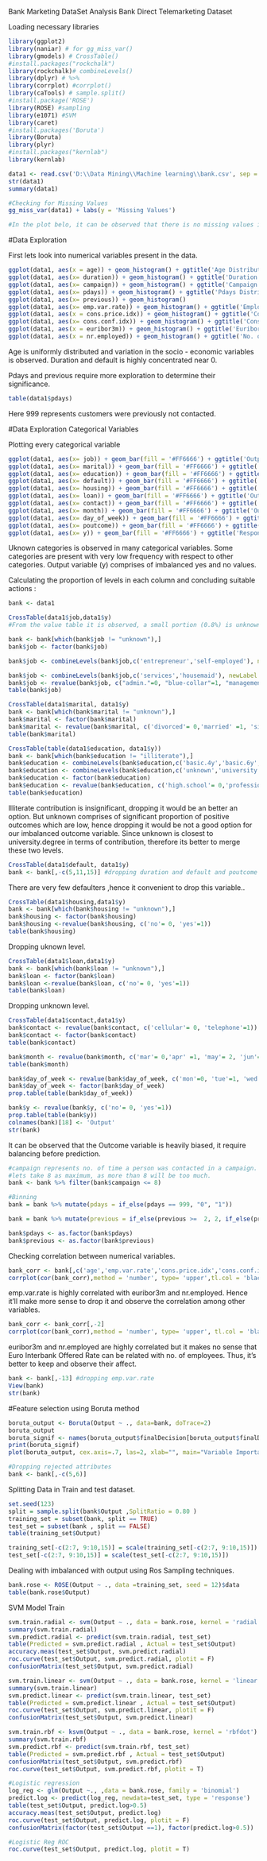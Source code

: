 Bank Marketing DataSet Analysis
Bank Direct Telemarketing Dataset

Loading necessary libraries
```{r}
library(ggplot2)
library(naniar) # for gg_miss_var()
library(gmodels) # CrossTable()
#install.packages("rockchalk")
library(rockchalk)# combineLevels()
library(dplyr) # %>%
library(corrplot) #corrplot()
library(caTools) # sample.split()
#install.package('ROSE')
library(ROSE) #sampling 
library(e1071) #SVM 
library(caret)
#install.packages('Boruta')
library(Boruta)
library(plyr)
#install.packages("kernlab")
library(kernlab)
```
```{r}
data1 <- read.csv('D:\\Data Mining\\Machine learning\\bank.csv', sep = ';', stringsAsFactors = TRUE)
str(data1)
summary(data1)
```

```{r}
#Checking for Missing Values
gg_miss_var(data1) + labs(y = 'Missing Values')

#In the plot belo, it can be observed that there is no missing values in our dataset.
```


#Data Exploration

First lets look into numerical variables present in the data.

```{r}
ggplot(data1, aes(x = age)) + geom_histogram() + ggtitle('Age Distribution' )
ggplot(data1, aes(x= duration)) + geom_histogram() + ggtitle('Duration Distribution' )
ggplot(data1, aes(x= campaign)) + geom_histogram() + ggtitle('Campaign Distribution' )
ggplot(data1, aes(x= pdays)) + geom_histogram() + ggtitle('Pdays Distribution' )
ggplot(data1, aes(x= previous)) + geom_histogram() 
ggplot(data1, aes(x= emp.var.rate)) + geom_histogram() + ggtitle('Employment Variation Rate' )
ggplot(data1, aes(x = cons.price.idx)) + geom_histogram() + ggtitle('Consumer Price Index' )
ggplot(data1, aes(x= cons.conf.idx)) + geom_histogram() + ggtitle('Consumer Confidence Index' )
ggplot(data1, aes(x = euribor3m)) + geom_histogram() + ggtitle('Euribor 3 month rate' )
ggplot(data1, aes(x = nr.employed)) + geom_histogram() + ggtitle('No. of Employees' )
```
Age is uniformly distributed and variation in the socio - economic variables is observed.
Duration and default is highly concentrated near 0.

Pdays and previous require more exploration to determine their significance.
```{r}
table(data1$pdays)
```
Here 999 represents customers were previously not contacted.


#Data Exploration Categorical Variables 

Plotting every categorical variable
```{r}
ggplot(data1, aes(x= job)) + geom_bar(fill = '#FF6666') + ggtitle('Output by Job Type') + coord_flip()
ggplot(data1, aes(x= marital)) + geom_bar(fill = '#FF6666') + ggtitle('Output by Marital Status') + coord_flip()
ggplot(data1, aes(x= education)) + geom_bar(fill = '#FF6666') + ggtitle('Output by Education Level') + coord_flip()
ggplot(data1, aes(x= default)) + geom_bar(fill = '#FF6666') + ggtitle('Output by Default Status') + coord_flip()
ggplot(data1, aes(x= housing)) + geom_bar(fill = '#FF6666') + ggtitle('Output by Housing Loan Status') + coord_flip()
ggplot(data1, aes(x= loan)) + geom_bar(fill = '#FF6666') + ggtitle('Output by Loan Status') + coord_flip()
ggplot(data1, aes(x= contact)) + geom_bar(fill = '#FF6666') + ggtitle('Output by Contact Type') + coord_flip()
ggplot(data1, aes(x= month)) + geom_bar(fill = '#FF6666') + ggtitle('Output by Month') + coord_flip()
ggplot(data1, aes(x= day_of_week)) + geom_bar(fill = '#FF6666') + ggtitle('Output by Day of Week') + coord_flip()
ggplot(data1, aes(x= poutcome)) + geom_bar(fill = '#FF6666') + ggtitle('Output by Previous Campaign') + coord_flip()
ggplot(data1, aes(x= y)) + geom_bar(fill = '#FF6666') + ggtitle('Response') + coord_flip()
```
Uknown categories is observed in many categorical variables.
Some categories  are present with very low frequency with respect to other categories.
Output variable (y) comprises of imbalanced yes and no values.



Calculating the proportion of levels in each column and concluding suitable actions :

```{r}
bank <- data1

CrossTable(data1$job,data1$y)
#From the value table it is observed, a small portion (0.8%) is unknown which can be removed from the dataset.And also, that this variable contains categories that represents the same type of jobs. Providing an opportunity to combine the levels.

bank <- bank[which(bank$job != "unknown"),]
bank$job <- factor(bank$job)

bank$job <- combineLevels(bank$job,c('entrepreneur','self-employed'), newLabel = 'self-employed' )

bank$job <- combineLevels(bank$job,c('services','housemaid'), newLabel = 'service' )
bank$job <- revalue(bank$job, c("admin."=0, "blue-collar"=1, "management" = 2, 'retired'= 3, 'student'= 4,'technician'= 5, 'unemployed'= 6,'self-employed'=7,'service'=8))
table(bank$job)
```
```{r}
CrossTable(data1$marital, data1$y)
bank <- bank[which(bank$marital != "unknown"),]
bank$marital <- factor(bank$marital)
bank$marital <- revalue(bank$marital, c('divorced'= 0,'married' =1, 'single'= 2))
table(bank$marital)
```


```{r}
CrossTable(table(data1$education, data1$y))
bank <- bank[which(bank$education != "illiterate"),]
bank$education <- combineLevels(bank$education,c('basic.4y','basic.6y','basic.9y'), newLabel = 'middle.school' )
bank$education <- combineLevels(bank$education,c('unknown','university.degree'), newLabel = 'university.degree' )
bank$education <- factor(bank$education)
bank$education <- revalue(bank$education, c('high.school'= 0,'professional.course' =1, 'middle.school'= 2, 'university.degree'= 3))
table(bank$education)
```
Illiterate contribution is insignificant, dropping it would be an better an option.
But unknown comprises of significant proportion of positive outcomes which are low, hence dropping it would be not a good option for our imbalanced outcome variable. Since unknown is closest to university.degree in terms of contribution, therefore its better to merge these two levels.

```{r}
CrossTable(data1$default, data1$y)
bank <- bank[,-c(5,11,15)] #dropping duration and default and poutcome
```
There are very few defaulters ,hence it convenient to drop this variable..

```{r}
CrossTable(data1$housing,data1$y)
bank <- bank[which(bank$housing != "unknown"),]
bank$housing <- factor(bank$housing)
bank$housing <-revalue(bank$housing, c('no'= 0, 'yes'=1))
table(bank$housing)

```
Dropping uknown level.

```{r}
CrossTable(data1$loan,data1$y)
bank <- bank[which(bank$loan != "unknown"),]
bank$loan <- factor(bank$loan)
bank$loan <-revalue(bank$loan, c('no'= 0, 'yes'=1))
table(bank$loan)
```
Dropping unknown level.

```{r}
CrossTable(data1$contact,data1$y)
bank$contact <- revalue(bank$contact, c('cellular'= 0, 'telephone'=1))
bank$contact <- factor(bank$contact)
table(bank$contact)
```
```{r}
bank$month <- revalue(bank$month, c('mar'= 0,'apr' =1, 'may'= 2, 'jun'= 3,'jul'=4, 'aug'= 5,'sep'= 6, 'oct'= 7, 'nov'=8,'dec'= 9))
table(bank$month)
```
```{r}
bank$day_of_week <- revalue(bank$day_of_week, c('mon'=0, 'tue'=1, 'wed'=2, 'thu'=3, 'fri'=4))
bank$day_of_week <- factor(bank$day_of_week)
prop.table(table(bank$day_of_week))
```
```{r}
bank$y <- revalue(bank$y, c('no'= 0, 'yes'=1))
prop.table(table(bank$y))
colnames(bank)[18] <- 'Output'
str(bank)
```
It can be observed that the Outcome variable is heavily biased, it require balancing before prediction.  


```{r}
#campaign represents no. of time a person was contacted in a campaign.
#lets take 8 as maximum, as more than 8 will be too much. 
bank <- bank %>% filter(bank$campaign <= 8)

#Binning
bank = bank %>% mutate(pdays = if_else(pdays == 999, "0", "1")) 

bank = bank %>% mutate(previous = if_else(previous >=  2, 2, if_else(previous == 1, 1, 0))) 

bank$pdays <- as.factor(bank$pdays)
bank$previous <- as.factor(bank$previous)
```


Checking correlation between numerical variables.

```{r}
bank_corr <- bank[,c('age','emp.var.rate','cons.price.idx','cons.conf.idx','euribor3m','nr.employed')]
corrplot(cor(bank_corr),method = 'number', type= 'upper',tl.col = 'black')
```

emp.var.rate is highly correlated with euribor3m and nr.employed.
Hence it'll make more sense to drop it and observe the correlation among other variables.

```{r}
bank_corr <- bank_corr[,-2]
corrplot(cor(bank_corr),method = 'number', type= 'upper', tl.col = 'black')
```
euribor3m and nr.employed are highly correlated but it makes no sense that Euro Interbank Offered Rate can be related with no. of employees. Thus, it's better to keep and observe their affect.
```{r}
bank <- bank[,-13] #dropping emp.var.rate
View(bank)
str(bank)
```

#Feature selection using Boruta method

```{r}

boruta_output <- Boruta(Output ~ ., data=bank, doTrace=2)
boruta_output
boruta_signif <- names(boruta_output$finalDecision[boruta_output$finalDecision %in% c("Confirmed", "Tentative")])
print(boruta_signif)
plot(boruta_output, cex.axis=.7, las=2, xlab="", main="Variable Importance")

#Dropping rejected attributes
bank <- bank[,-c(5,6)]


```

Splitting Data in Train and test dataset.
```{r}
set.seed(123)
split = sample.split(bank$Output ,SplitRatio = 0.80 )
training_set = subset(bank, split == TRUE)
test_set = subset(bank , split == FALSE)
table(training_set$Output)

training_set[-c(2:7, 9:10,15)] = scale(training_set[-c(2:7, 9:10,15)])
test_set[-c(2:7, 9:10,15)] = scale(test_set[-c(2:7, 9:10,15)])
```


Dealing with imbalanced with output using Ros Sampling techniques.
```{r}
bank.rose <- ROSE(Output ~ ., data =training_set, seed = 12)$data
table(bank.rose$Output)
```

SVM Model Train
```{r}
svm.train.radial <- svm(Output ~ ., data = bank.rose, kernel = 'radial', cost = 10, gamma = 1)
summary(svm.train.radial)
svm.predict.radial <- predict(svm.train.radial, test_set)
table(Predicted = svm.predict.radial , Actual = test_set$Output)
accuracy.meas(test_set$Output, svm.predict.radial)
roc.curve(test_set$Output, svm.predict.radial, plotit = F)
confusionMatrix(test_set$Output, svm.predict.radial)
```
```{r}
svm.train.linear <- svm(Output ~ ., data = bank.rose, kernel = 'linear')
summary(svm.train.linear)
svm.predict.linear <- predict(svm.train.linear, test_set)
table(Predicted = svm.predict.linear , Actual = test_set$Output)
roc.curve(test_set$Output, svm.predict.linear, plotit = F)
confusionMatrix(test_set$Output, svm.predict.linear)
```
```{r}
svm.train.rbf <- ksvm(Output ~ ., data = bank.rose, kernel = 'rbfdot')
summary(svm.train.rbf)
svm.predict.rbf <- predict(svm.train.rbf, test_set)
table(Predicted = svm.predict.rbf , Actual = test_set$Output)
confusionMatrix(test_set$Output, svm.predict.rbf)
roc.curve(test_set$Output, svm.predict.rbf, plotit = T)
```
```{r}
#Logistic regression
log_reg <- glm(Output ~., ,data = bank.rose, family = 'binomial')
predict.log <- predict(log_reg, newdata=test_set, type = 'response')
table(test_set$Output, predict.log>0.5)
accuracy.meas(test_set$Output, predict.log)
roc.curve(test_set$Output, predict.log, plotit = F)
confusionMatrix(factor(test_set$Output ==1), factor(predict.log>0.5))
```
```{r}
#Logistic Reg ROC
roc.curve(test_set$Output, predict.log, plotit = T)
```


